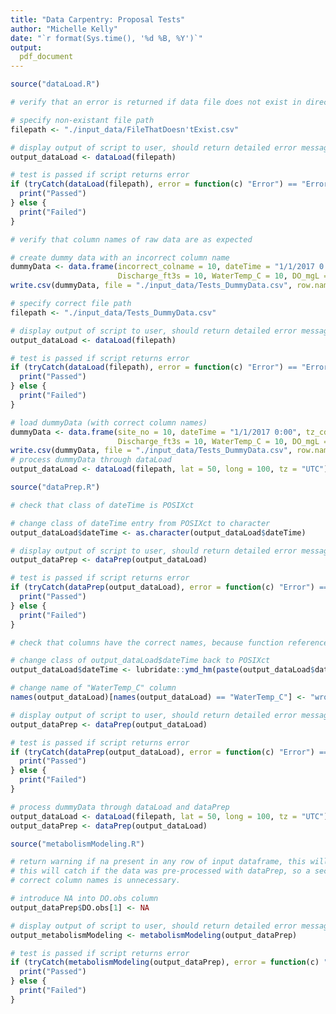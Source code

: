 ```yaml
---
title: "Data Carpentry: Proposal Tests"
author: "Michelle Kelly"
date: "`r format(Sys.time(), '%d %B, %Y')`"
output: 
  pdf_document
---
```


```r
source("dataLoad.R")
```

```r
# verify that an error is returned if data file does not exist in directory

# specify non-existant file path
filepath <- "./input_data/FileThatDoesn'tExist.csv"

# display output of script to user, should return detailed error message
output_dataLoad <- dataLoad(filepath)

# test is passed if script returns error
if (tryCatch(dataLoad(filepath), error = function(c) "Error") == "Error"){
  print("Passed")
} else {
  print("Failed")
}
```

```r
# verify that column names of raw data are as expected

# create dummy data with an incorrect column name
dummyData <- data.frame(incorrect_colname = 10, dateTime = "1/1/2017 0:00", tz_cd = "PST",
                        Discharge_ft3s = 10, WaterTemp_C = 10, DO_mgL = 10, DOsat_pct = 100)
write.csv(dummyData, file = "./input_data/Tests_DummyData.csv", row.names = FALSE)

# specify correct file path
filepath <- "./input_data/Tests_DummyData.csv"

# display output of script to user, should return detailed error message
output_dataLoad <- dataLoad(filepath)

# test is passed if script returns error
if (tryCatch(dataLoad(filepath), error = function(c) "Error") == "Error"){
  print("Passed")
} else {
  print("Failed")
}
```

```r
# load dummyData (with correct column names)
dummyData <- data.frame(site_no = 10, dateTime = "1/1/2017 0:00", tz_cd = "PST",
                        Discharge_ft3s = 10, WaterTemp_C = 10, DO_mgL = 10, DOsat_pct = 100)
write.csv(dummyData, file = "./input_data/Tests_DummyData.csv", row.names = FALSE)
# process dummyData through dataLoad
output_dataLoad <- dataLoad(filepath, lat = 50, long = 100, tz = "UTC")

source("dataPrep.R")
```

```r
# check that class of dateTime is POSIXct

# change class of dateTime entry from POSIXct to character
output_dataLoad$dateTime <- as.character(output_dataLoad$dateTime)

# display output of script to user, should return detailed error message
output_dataPrep <- dataPrep(output_dataLoad)

# test is passed if script returns error
if (tryCatch(dataPrep(output_dataLoad), error = function(c) "Error") == "Error"){
  print("Passed")
} else {
  print("Failed")
}
```

```r
# check that columns have the correct names, because function references these names internally

# change class of output_dataLoad$dateTime back to POSIXct
output_dataLoad$dateTime <- lubridate::ymd_hm(paste(output_dataLoad$dateTime, "00:00"))

# change name of "WaterTemp_C" column
names(output_dataLoad)[names(output_dataLoad) == "WaterTemp_C"] <- "wrongName"

# display output of script to user, should return detailed error message
output_dataPrep <- dataPrep(output_dataLoad)

# test is passed if script returns error
if (tryCatch(dataPrep(output_dataLoad), error = function(c) "Error") == "Error"){
  print("Passed")
} else {
  print("Failed")
}
```

```r
# process dummyData through dataLoad and dataPrep
output_dataLoad <- dataLoad(filepath, lat = 50, long = 100, tz = "UTC")
output_dataPrep <- dataPrep(output_dataLoad)

source("metabolismModeling.R")
```

```r
# return warning if na present in any row of input dataframe, this will break model
# this will catch if the data was pre-processed with dataPrep, so a secondary check of 
# correct column names is unnecessary.

# introduce NA into DO.obs column
output_dataPrep$DO.obs[1] <- NA

# display output of script to user, should return detailed error message
output_metabolismModeling <- metabolismModeling(output_dataPrep)

# test is passed if script returns error
if (tryCatch(metabolismModeling(output_dataPrep), error = function(c) "Error") == "Error"){
  print("Passed")
} else {
  print("Failed")
}
```
